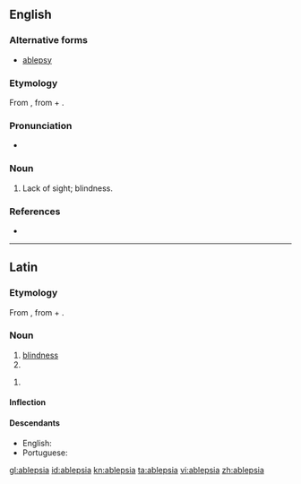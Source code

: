 ==English==

===Alternative forms===
* [[ablepsy]]

===Etymology===
From {{etyl|grc|en}} {{term|ἀβλεψία||tr=ablepsia|blindness|lang=grc}}, from {{term|ἀ-||tr=a-||not|lang=grc}} + {{term|βλέπω||tr=blepō|see|lang=grc}}.

===Pronunciation===
* {{a|US}} {{IPA|/əˈblɛp.si.ə/}}

===Noun===
{{en-noun|-}}

# {{context|medical|rare|lang=en}} Lack of sight; blindness.

===References===
* {{reference-book | last =| first = | authorlink =  | coauthors =  | editor =Thomas, Clayton L.  | others =  | title =Taber's Encyclopedic Medical Dictionary | origdate =  | origyear = 1940| origmonth =  | url =  | format =  | accessdate =  | accessyear =  | accessmonth =  | edition = 5th | date =  | year =1993| month =  | publisher =F. A. Davis Company  | location =Philadelphia, PA | language =  | id =  | doi = | isbn =0-8036-8313-8 | lccn = | ol = | pages =6| chapter =  | chapterurl =  | quote =}}

----

==Latin==

===Etymology===
From {{etyl|grc|la}} {{term|ἀβλεψία||blindness|sc=polytonic|tr=ablepsia|lang=grc}}, from {{term|ἀ-||not|sc=polytonic|tr=a-|lang=grc}} + {{term|βλέπω||I see|sc=polytonic|tr=blepō|lang=grc}}.

===Noun===
{{la-noun|ablepsia|ablepsiae|ablepsiae|f|first}}

# [[blindness]]
# {{inflection of|ablepsia||voc|s|lang=la}}

{{la-noun-form|ablepsiā}}

# {{inflection of|ablepsia||abl|s|lang=la}}

====Inflection====
{{la-decl-1st|ablepsi}}

====Descendants====
* English: {{l/en|ablepsia}}
* Portuguese: {{l/pt|ablepsia}}

[[gl:ablepsia]]
[[id:ablepsia]]
[[kn:ablepsia]]
[[ta:ablepsia]]
[[vi:ablepsia]]
[[zh:ablepsia]]